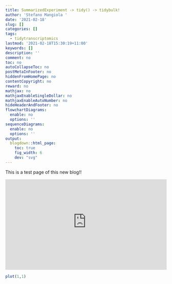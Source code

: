 ```yaml
---
title: SummarizedExperiment -> tidy() -> tidybulk!
author: 'Stefano Mangiola '
date: '2021-02-18'
slug: []
categories: []
tags:
  - tidytranscriptomics
lastmod: '2021-02-18T15:30:19+11:00'
keywords: []
description: ''
comment: no
toc: no
autoCollapseToc: no
postMetaInFooter: no
hiddenFromHomePage: no
contentCopyright: no
reward: no
mathjax: no
mathjaxEnableSingleDollar: no
mathjaxEnableAutoNumber: no
hideHeaderAndFooter: no
flowchartDiagrams:
  enable: no
  options: ''
sequenceDiagrams:
  enable: no
  options: ''
output:
  blogdown::html_page:
    toc: true
    fig_width: 6
    dev: "svg"
---
```


<!--more-->
This is a test page of this new blog!!

<div style="position: relative; padding-bottom: 56.25%; height: 0; overflow: hidden;">
  <iframe src="https://www.youtube-nocookie.com/embed/6HNjZVBArmQ" style="position: absolute; top: 0; left: 0; width: 100%; height: 100%; border:0;" allowfullscreen="" title="YouTube Video"></iframe>
</div>


```r

plot(1,1)

```

<script src="https://utteranc.es/client.js"
        repo="stemangiola/stemangiola.github.io"
        issue-term="pathname"
        theme="github-light"
        crossorigin="anonymous"
        async>
</script>
